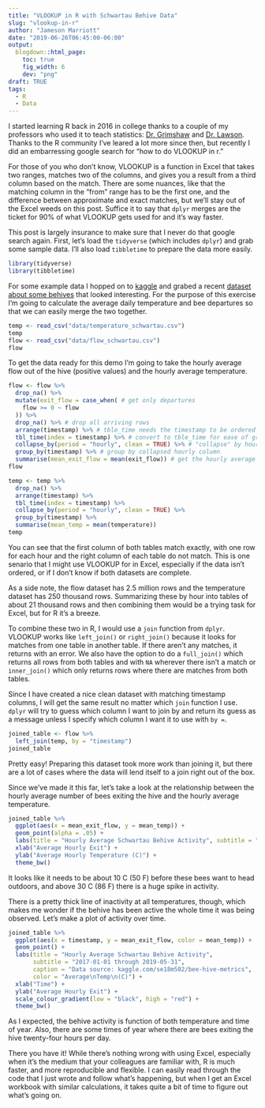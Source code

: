 ```yaml
---
title: "VLOOKUP in R with Schwartau Behive Data"
slug: "vlookup-in-r"
author: "Jameson Marriott"
date: "2019-06-26T06:45:00-06:00"
output:
  blogdown::html_page:
    toc: true
    fig_width: 6
    dev: "png"
draft: TRUE
tags:
  - R
  - Data
---
```


I started learning R back in 2016 in college thanks to a couple of my professors who used it to teach statistics: [Dr. Grimshaw](https://twitter.com/drgrimshaw) and [Dr. Lawson](https://statistics.byu.edu/content/lawson-john-s). Thanks to the R community I've leared a lot more since then, but recently I did an embarressing google search for "how to do VLOOKUP in r." 

For those of you who don't know, VLOOKUP is a function in Excel that takes two ranges, matches two of the columns, and gives you a result from a third column based on the match. There are some nuances, like that the matching column in the "from" range has to be the first one, and the difference between approximate and exact matches, but we'll stay out of the Excel weeds on this post. Suffice it to say that `dplyr` merges are the ticket for 90% of what VLOOKUP gets used for and it's way faster. 

This post is largely insurance to make sure that I never do that google search again. First, let's load the `tidyverse` (which includes `dplyr`) and grab some sample data. I'll also load `tibbletime` to prepare the data more easily. 

```r
library(tidyverse)
library(tibbletime)
```

For some example data I hopped on to [kaggle](https://www.kaggle.com/) and grabed a recent [dataset about some behives](https://www.kaggle.com/se18m502/bee-hive-metrics) that looked interesting. For the purpose of this exercise I'm going to calculate the average daily temperature and bee departures so that we can easily merge the two together. 

```r
temp <- read_csv("data/temperature_schwartau.csv")
temp
flow <- read_csv("data/flow_schwartau.csv")
flow
```

To get the data ready for this demo I'm going to take the hourly average flow out of the hive (positive values) and the hourly average temperature. 

```r
flow <- flow %>%
  drop_na() %>%
  mutate(exit_flow = case_when( # get only departures
    flow >= 0 ~ flow
  )) %>%
  drop_na() %>% # drop all arriving rows
  arrange(timestamp) %>% # tble_time needs the timestamp to be ordered
  tbl_time(index = timestamp) %>% # convert to tble_time for ease of grouping by hour
  collapse_by(period = "hourly", clean = TRUE) %>% # "collapse" by hour
  group_by(timestamp) %>% # group by collapsed hourly column
  summarise(mean_exit_flow = mean(exit_flow)) # get the hourly average
flow

temp <- temp %>%
  drop_na() %>%
  arrange(timestamp) %>%
  tbl_time(index = timestamp) %>%
  collapse_by(period = "hourly", clean = TRUE) %>%
  group_by(timestamp) %>%
  summarise(mean_temp = mean(temperature))
temp
```

You can see that the first column of both tables match exactly, with one row for each hour and the right column of each table do not match. This is one senario that I might use VLOOKUP for in Excel, especially if the data isn't ordered, or if I don't know if both datasets are complete. 

As a side note, the flow dataset has 2.5 million rows and the temperature dataset has 250 thousand rows. Summarizing these by hour into tables of about 21 thousand rows and then combining them would be a trying task for Excel, but for R it's a breeze. 

To combine these two in R, I would use a `join` function from `dplyr`. VLOOKUP works like `left_join()` or `right_join()` because it looks for matches from one table in another table. If there aren't any matches, it returns with an error. We also have the option to do a `full_join()` which returns all rows from both tables and with `NA` wherever there isn't a match or `inner_join()` which only returns rows where there are matches from both tables. 

Since I have created a nice clean dataset with matching timestamp columns, I will get the same result no matter which `join` function I use. `dplyr` will try to guess which column I want to join by and return its guess as a message unless I specify which column I want it to use with `by =`. 

```r
joined_table <- flow %>%
  left_join(temp, by = "timestamp")
joined_table
```

Pretty easy! Preparing this dataset took more work than joining it, but there are a lot of cases where the data will lend itself to a join right out of the box. 

Since we've made it this far, let's take a look at the relationship between the hourly average number of bees exiting the hive and the hourly average temperature. 

```r
joined_table %>%
  ggplot(aes(x = mean_exit_flow, y = mean_temp)) +
  geom_point(alpha = .05) +
  labs(title = "Hourly Average Schwartau Behive Activity", subtitle = "2017-01-01 through 2019-05-31", caption = "Data source: kaggle.com/se18m502/bee-hive-metrics") +
  xlab("Average Hourly Exit") +
  ylab("Average Hourly Temperature (C)") +
  theme_bw()
```

It looks like it needs to be about 10 C (50 F) before these bees want to head outdoors, and above 30 C (86 F) there is a huge spike in activity. 

There is a pretty thick line of inactivity at all temperatures, though, which makes me wonder if the behive has been active the whole time it was being observed. Let's make a plot of activity over time. 

```r
joined_table %>%
  ggplot(aes(x = timestamp, y = mean_exit_flow, color = mean_temp)) +
  geom_point() +
  labs(title = "Hourly Average Schwartau Behive Activity", 
       subtitle = "2017-01-01 through 2019-05-31", 
       caption = "Data source: kaggle.com/se18m502/bee-hive-metrics",
       color = "Average\nTemp\n(C)") +
  xlab("Time") +
  ylab("Average Hourly Exit") +
  scale_colour_gradient(low = "black", high = "red") +
  theme_bw()
```

As I expected, the behive activity is function of both temperature and time of year. Also, there are some times of year where there are bees exiting the hive twenty-four hours per day. 

There you have it! While there's nothing wrong with using Excel, especially when it's the medium that your colleagues are familiar with, R is much faster, and more reproducible and flexible. I can easily read through the code that I just wrote and follow what's happening, but when I get an Excel workbook with similar calculations, it takes quite a bit of time to figure out what's going on. 